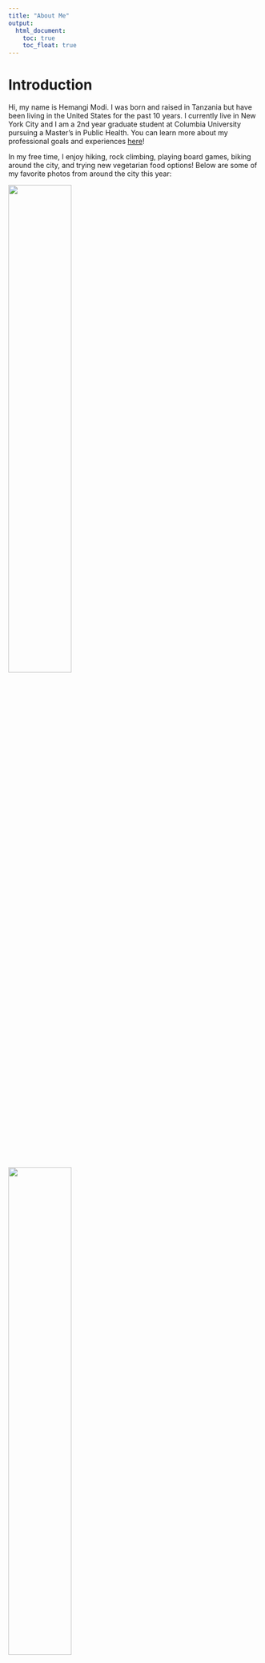 ```yaml
---
title: "About Me"
output: 
  html_document:
    toc: true
    toc_float: true
---
```


# Introduction

Hi, my name is Hemangi Modi. I was born and raised in Tanzania but have been living in the United States for the past 10 years. I currently live in New York City and I am a 2nd year graduate student at Columbia University pursuing a Master's in Public Health. You can learn more about my professional goals and experiences [here](professional-experience.html)!

In my free time, I enjoy hiking, rock climbing, playing board games, biking around the city, and trying new vegetarian food options! Below are some of my favorite photos from around the city this year:

<img src="images/train.jpg" style="width:50%">

<img src="images/sunset.jpg" style="width:50%">

<img src="images/tree.jpg" style="width:50%">

<img src="images/skyline.jpg" style="width:50%">

<img src="images/theater.jpg" style="width:50%">